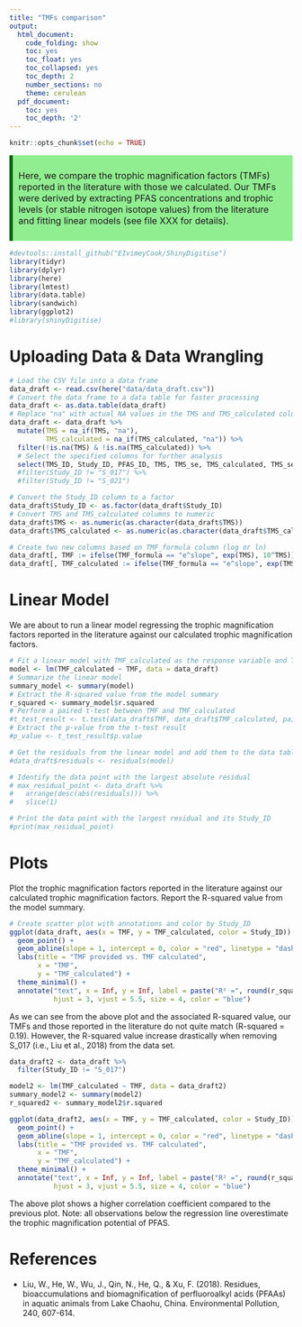 ```yaml
---
title: "TMFs comparison"
output:
  html_document:
    code_folding: show
    toc: yes
    toc_float: yes
    toc_collapsed: yes
    toc_depth: 2
    number_sections: no
    theme: cerulean
  pdf_document:
    toc: yes
    toc_depth: '2'
---
```

```r
knitr::opts_chunk$set(echo = TRUE)
```

<style>
.info {
    background-color: #90EE90; /* Light red background */
    border-left: 6px solid #006400; /* Red left border */
    padding: 10px;
    margin-bottom: 15px;
    font-size: 16px;
}
</style>

<div class="info">
Here, we compare the trophic magnification factors (TMFs) reported in the literature with those we calculated. Our TMFs were derived by extracting PFAS concentrations and trophic levels (or stable nitrogen isotope values) from the literature and fitting linear models (see file XXX for details).  
</div>


```r
#devtools::install_github("EIvimeyCook/ShinyDigitise")
library(tidyr)
library(dplyr)
library(here)
library(lmtest)
library(data.table)
library(sandwich)
library(ggplot2)
#library(shinyDigitise)
```
# Uploading Data & Data Wrangling
```r
# Load the CSV file into a data frame
data_draft <- read.csv(here("data/data_draft.csv"))
# Convert the data frame to a data table for faster processing
data_draft <- as.data.table(data_draft)
# Replace "na" with actual NA values in the TMS and TMS_calculated columns,then filter out rows where these columns are NA
data_draft <- data_draft %>%
  mutate(TMS = na_if(TMS, "na"),
         TMS_calculated = na_if(TMS_calculated, "na")) %>% 
  filter(!is.na(TMS) & !is.na(TMS_calculated)) %>% 
  # Select the specified columns for further analysis
  select(TMS_ID, Study_ID, PFAS_ID, TMS, TMS_se, TMS_calculated, TMS_se_calculated, TMF_formula) #%>%
  #filter(Study_ID != "S_017") %>% 
  #filter(Study_ID != "S_021")

# Convert the Study_ID column to a factor
data_draft$Study_ID <- as.factor(data_draft$Study_ID)
# Convert TMS and TMS_calculated columns to numeric
data_draft$TMS <- as.numeric(as.character(data_draft$TMS))
data_draft$TMS_calculated <- as.numeric(as.character(data_draft$TMS_calculated))

# Create two new columns based on TMF_formula column (log or ln)
data_draft[, TMF := ifelse(TMF_formula == "e^slope", exp(TMS), 10^TMS)]
data_draft[, TMF_calculated := ifelse(TMF_formula == "e^slope", exp(TMS_calculated), 10^TMS_calculated)]
```

# Linear Model
We are about to run a linear model regressing the trophic magnification factors reported in the literature against our calculated trophic magnification factors.
```r
# Fit a linear model with TMF_calculated as the response variable and TMF as the predictor
model <- lm(TMF_calculated ~ TMF, data = data_draft)
# Summarize the linear model
summary_model <- summary(model)
# Extract the R-squared value from the model summary
r_squared <- summary_model$r.squared
# Perform a paired t-test between TMF and TMF_calculated
#t_test_result <- t.test(data_draft$TMF, data_draft$TMF_calculated, paired = TRUE)
# Extract the p-value from the t-test result
#p_value <- t_test_result$p.value

# Get the residuals from the linear model and add them to the data table
#data_draft$residuals <- residuals(model)

# Identify the data point with the largest absolute residual
# max_residual_point <- data_draft %>%
#   arrange(desc(abs(residuals))) %>%
#   slice(1)

# Print the data point with the largest residual and its Study_ID
#print(max_residual_point)
```
# Plots
Plot the trophic magnification factors reported in the literature against our calculated trophic magnification factors. Report the R-squared value from the model summary.
```r
# Create scatter plot with annotations and color by Study_ID
ggplot(data_draft, aes(x = TMF, y = TMF_calculated, color = Study_ID)) +
  geom_point() +
  geom_abline(slope = 1, intercept = 0, color = "red", linetype = "dashed") +
  labs(title = "TMF provided vs. TMF calculated",
       x = "TMF",
       y = "TMF_calculated") +
  theme_minimal() +
  annotate("text", x = Inf, y = Inf, label = paste("R² =", round(r_squared, 3)), 
           hjust = 3, vjust = 5.5, size = 4, color = "blue")
```

As we can see from the above plot and the associated R-squared value, our TMFs and those reported in the literature do not quite match (R-squared = 0.19). However, the R-squared value increase drastically when removing S_017 (i.e., Liu et al., 2018) from the data set.

```r
data_draft2 <- data_draft %>%
  filter(Study_ID != "S_017")

model2 <- lm(TMF_calculated ~ TMF, data = data_draft2)
summary_model2 <- summary(model2)
r_squared2 <- summary_model2$r.squared

ggplot(data_draft2, aes(x = TMF, y = TMF_calculated, color = Study_ID)) +
  geom_point() +
  geom_abline(slope = 1, intercept = 0, color = "red", linetype = "dashed") +
  labs(title = "TMF provided vs. TMF calculated",
       x = "TMF",
       y = "TMF_calculated") +
  theme_minimal() +
  annotate("text", x = Inf, y = Inf, label = paste("R² =", round(r_squared2, 3)), 
           hjust = 3, vjust = 5.5, size = 4, color = "blue")
```

The above plot shows a higher correlation coefficient compared to the previous plot. Note: all observations below the regression line overestimate the trophic magnification potential of PFAS.

# References
-  Liu, W., He, W., Wu, J., Qin, N., He, Q., & Xu, F. (2018). Residues, bioaccumulations and biomagnification of perfluoroalkyl acids (PFAAs) in aquatic animals from Lake Chaohu, China. Environmental Pollution, 240, 607-614.
